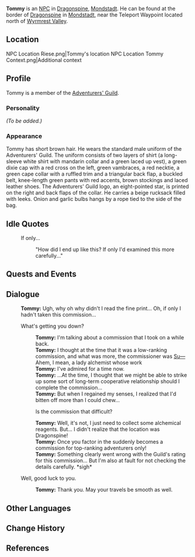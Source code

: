 {{Meta
<!-- REMOVE THIS TEMPLATE AFTER ADDING MISSING INFO -->
|missing_NPC_profile  = yes
}}
{{Character Infobox
|type             = NPC
|image            = NPC Tommy.png
|region           = Mondstadt
|title            = Adventurer
|affiliation      = Adventurers' Guild
|voiceEN          = [[imdb:nm2733111|Mark Jacobson]]<ref>Casting Networks LA: [https://lacasting.com/MarkJacobson1 EN VA's Profile]</ref>
}}
'''Tommy''' is an [[NPC]] in [[Dragonspine]], [[Mondstadt]]. He can be found at the border of [[Dragonspine]] in [[Mondstadt]], near the Teleport Waypoint located north of [[Wyrmrest Valley]].

==Location==
<gallery>
NPC Location Riese.png|Tommy's location <!--same location-->
NPC Location Tommy Context.png|Additional context
</gallery>

==Profile==
<!-- detailed story/lore information goes here -->
Tommy is a member of the [[Adventurers' Guild]].

===Personality===
''(To be added.)''

===Appearance===
Tommy has short brown hair. He wears the standard male uniform of the Adventurers' Guild. The uniform consists of two layers of shirt (a long-sleeve white shirt with mandarin collar and a green laced up vest), a green dixie cap with a red cross on the left, green vambraces, a red necktie, a green cape collar with a ruffled trim and a triangular back flap, a buckled belt, knee-length green pants with red accents, brown stockings and laced leather shoes. The Adventurers' Guild logo, an eight-pointed star, is printed on the right and back flaps of the collar. He carries a beige rucksack filled with leeks. Onion and garlic bulbs hangs by a rope tied to the side of the bag.

==Idle Quotes==
{{Dialogue start}}
: {{DIcon|Idle}} If only...
:: {{A|VO Tommy 01.ogg}} "How did I end up like this? If only I'd examined this more carefully..."
{{Dialogue end}}

==Quests and Events==
{{Quests and Events}}

==Dialogue==
{{Dialogue start}}
:'''Tommy:''' Ugh, why oh why didn't I read the fine print... Oh, if only I hadn't taken this commission...
:{{DIcon}} What's getting you down?
::'''Tommy:''' I'm talking about a commission that I took on a while back.
::'''Tommy:''' I thought at the time that it was a low-ranking commission, and what was more, the commissioner was [[Sucrose|Su&mdash;]] Ahem, I mean, a lady alchemist whose work
::'''Tommy:''' I've admired for a time now.
::'''Tommy:''' ...At the time, I thought that we might be able to strike up some sort of long-term cooperative relationship should I complete the commission...
::'''Tommy:''' But when I regained my senses, I realized that I'd bitten off more than I could chew...
::{{DIcon}} Is the commission that difficult?
::'''Tommy:''' Well, it's not, I just need to collect some alchemical reagents. But... I didn't realize that the location was Dragonspine!
::'''Tommy:''' Once you factor in the suddenly becomes a commission for top-ranking adventurers only!
::'''Tommy:''' Something clearly went wrong with the Guild's rating for this commission... But I'm also at fault for not checking the details carefully. *sigh*
:{{DIcon}} Well, good luck to you.
::'''Tommy:''' Thank you. May your travels be smooth as well.
{{Dialogue end}}

==Other Languages==
{{Other Languages
|default_hidden = 1
|en      = Tommy
|zhs     = 汤米
|zhs_rm  = Tāngmǐ
|zht     = 湯米
|zht_rm  = Tāngmǐ
|ja      = トミー
|ja_rm   = Tomii
|ko      = 타미
|ko_rm   = Tami
|es      = Tommy
|fr      = Tommy
|ru      = Томми
|th      = Tommy
|vi      = Tommy
|de      = Tommy
|id      = Tommy
|pt      = Tommy
|tr      = Tommy
|it      = Tommy
}}

==Change History==
{{Change History|1.2}}

==References==
{{Reflist}}